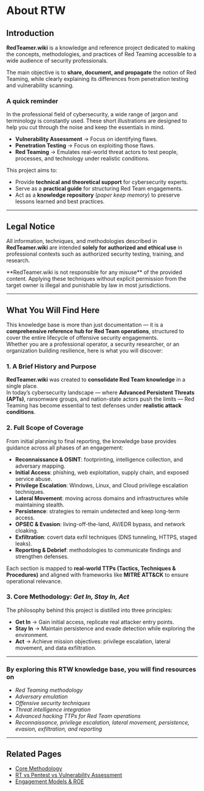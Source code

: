 
# About RTW

## Introduction
**RedTeamer.wiki** is a knowledge and reference project dedicated to making the concepts, methodologies, and practices of Red Teaming accessible to a wide audience of security professionals.


The main objective is to **share, document, and propagate** the notion of Red Teaming, while clearly explaining its differences from penetration testing and vulnerability scanning.  


### A quick reminder
<Callout type="info">
In the professional field of cybersecurity, a wide range of jargon and terminology is constantly used. These short illustrations are designed to help you cut through the noise and keep the essentials in mind.
</Callout>

- **Vulnerability Assessment** → Focus on identifying flaws.  
- **Penetration Testing** → Focus on exploiting those flaws.  
- **Red Teaming** → Emulates real-world threat actors to test people, processes, and technology under realistic conditions.

<ThemedImage
  alt="RedTeamers banner"
  darkSrc="/images/rtmvs_black.png"
  lightSrc="/images/rtmvs_white.png"
  width={1200}
  height={360}
/>


This project aims to:
- Provide **technical and theoretical support** for cybersecurity experts.
- Serve as a **practical guide** for structuring Red Team engagements.
- Act as a **knowledge repository** (*paper keep memory*) to preserve lessons learned and best practices.

---

## Legal Notice

All information, techniques, and methodologies described in **RedTeamer.wiki** are intended **solely for authorized and ethical use** in professional contexts such as authorized security testing, training, and research.

<Callout type="warning">
**RedTeamer.wiki is not responsible for any misuse** of the provided content. Applying these techniques without explicit permission from the target owner is illegal and punishable by law in most jurisdictions.
</Callout>

---

## What You Will Find Here

This knowledge base is more than just documentation — it is a **comprehensive reference hub for Red Team operations**, structured to cover the entire lifecycle of offensive security engagements.  
Whether you are a professional operator, a security researcher, or an organization building resilience, here is what you will discover:

### 1. A Brief History and Purpose
**RedTeamer.wiki** was created to **consolidate Red Team knowledge** in a single place.  
In today’s cybersecurity landscape — where **Advanced Persistent Threats (APTs)**, ransomware groups, and nation-state actors push the limits — Red Teaming has become essential to test defenses under **realistic attack conditions**.

### 2. Full Scope of Coverage
From initial planning to final reporting, the knowledge base provides guidance across all phases of an engagement:

- **Reconnaissance & OSINT**: footprinting, intelligence collection, and adversary mapping.  
- **Initial Access**: phishing, web exploitation, supply chain, and exposed service abuse.  
- **Privilege Escalation**: Windows, Linux, and Cloud privilege escalation techniques.  
- **Lateral Movement**: moving across domains and infrastructures while maintaining stealth.  
- **Persistence**: strategies to remain undetected and keep long-term access.  
- **OPSEC & Evasion**: living-off-the-land, AV/EDR bypass, and network cloaking.  
- **Exfiltration**: covert data exfil techniques (DNS tunneling, HTTPS, staged leaks).  
- **Reporting & Debrief**: methodologies to communicate findings and strengthen defenses.  

Each section is mapped to **real-world TTPs (Tactics, Techniques & Procedures)** and aligned with frameworks like **MITRE ATT&CK** to ensure operational relevance.

### 3. Core Methodology: *Get In, Stay In, Act*
The philosophy behind this project is distilled into three principles:
- **Get In** → Gain initial access, replicate real attacker entry points.  
- **Stay In** → Maintain persistence and evade detection while exploring the environment.  
- **Act** → Achieve mission objectives: privilege escalation, lateral movement, and data exfiltration.

---

### By exploring this RTW knowledge base, you will find resources on
- *Red Teaming methodology*  
- *Adversary emulation*  
- *Offensive security techniques*  
- *Threat intelligence integration*  
- *Advanced hacking TTPs for Red Team operations*  
- *Reconnaissance, privilege escalation, lateral movement, persistence, evasion, exfiltration, and reporting*  


---

## Related Pages
- [Core Methodology](./methodology)
- [RT vs Pentest vs Vulnerability Assessment](./differences)
- [Engagement Models & ROE](./engagement-models)
